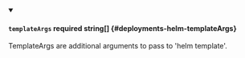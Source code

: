 
<details className="config-field" data-expandable="false" open>
<summary>

#### `templateArgs` <span className="config-field-required" data-required="false">required</span> <span className="config-field-type">string[]</span> <span className="config-field-default"></span> <span className="config-field-enum"></span> {#deployments-helm-templateArgs}

TemplateArgs are additional arguments to pass to 'helm template'.

</summary>



</details>
